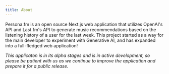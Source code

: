 ```yaml
---
title: About
---
```


Persona.fm is an open source Next.js web application that utilizes OpenAI's API and Last.fm's API to generate music recommendations based on the listening history of a user for the last week. This project started as a way for the main developer to experiment with Generative AI, and has expanded into a full-fledged web application!

*This applicaton is in its alpha stages and is in active development, so please be patient with us as we continue to improve the application and prepare it for a public release.*